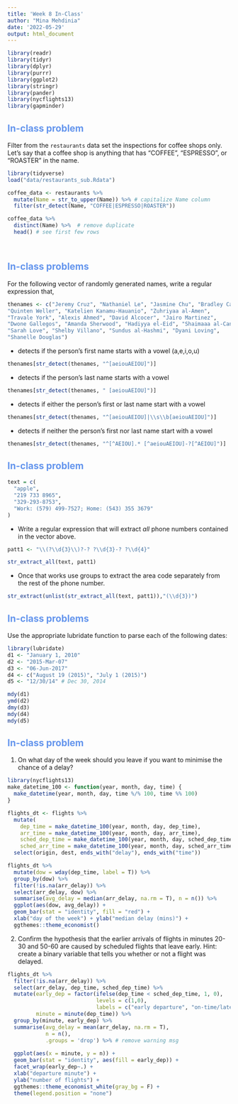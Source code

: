 ```yaml
---
title: 'Week 8 In-Class'
author: "Mina Mehdinia"
date: '2022-05-29'
output: html_document
---
```


```r

library(readr)
library(tidyr)
library(dplyr)
library(purrr)
library(ggplot2)
library(stringr)
library(pander)
library(nycflights13)
library(gapminder)
```

##  <span style="color:cornflowerblue">In-class problem</span> {.smaller .build}

Filter from the `restaurants` data set the inspections for coffee shops only. Let's say that a coffee shop is anything that has "COFFEE", "ESPRESSO", or "ROASTER" in the name. 

```r
library(tidyverse)
load("data/restaurants_sub.Rdata")

coffee_data <- restaurants %>% 
  mutate(Name = str_to_upper(Name)) %>% # capitalize Name column
  filter(str_detect(Name, "COFFEE|ESPRESSO|ROASTER")) 

coffee_data %>% 
  distinct(Name) %>%  # remove duplicate
  head() # see first few rows




```

## <span style="color:cornflowerblue">In-class problems</span> {.smaller .build}

For the following vector of randomly generated names, write a regular expression that,
```r
thenames <- c("Jeremy Cruz", "Nathaniel Le", "Jasmine Chu", "Bradley Calderon Raygoza", 
"Quinten Weller", "Katelien Kanamu-Hauanio", "Zuhriyaa al-Amen", 
"Travale York", "Alexis Ahmed", "David Alcocer", "Jairo Martinez", 
"Dwone Gallegos", "Amanda Sherwood", "Hadiyya el-Eid", "Shaimaaa al-Can", 
"Sarah Love", "Shelby Villano", "Sundus al-Hashmi", "Dyani Loving", 
"Shanelle Douglas")
```

* detects if the person's first name starts with a vowel (a,e,i,o,u)

```r
thenames[str_detect(thenames, "^[aeiouAEIOU]")] 
```

* detects if the person's last name starts with a vowel

```r
thenames[str_detect(thenames, " [aeiouAEIOU]")]
```


* detects if either the person's first or last name start with a vowel
```r
thenames[str_detect(thenames, "^[aeiouAEIOU]|\\s\\b[aeiouAEIOU]")]
```


* detects if neither the person's first nor last name start with a vowel

```r
thenames[str_detect(thenames, "^[^AEIOU].* [^aeiouAEIOU]-?[^AEIOU]")] 

```


## <span style="color:cornflowerblue">In-class problem</span> {.smaller .build}

```r
text = c(
  "apple",
  "219 733 8965",
  "329-293-8753",
  "Work: (579) 499-7527; Home: (543) 355 3679"
)
```

* Write a regular expression that will extract *all* phone numbers contained in the vector above.
```r
patt1 <- "\\(?\\d{3}\\)?-? ?\\d{3}-? ?\\d{4}"

str_extract_all(text, patt1)
```


* Once that works use groups to extract the area code separately from the rest of the phone number.
```r
str_extract(unlist(str_extract_all(text, patt1)),"(\\d{3})") 
```


## <span style="color:cornflowerblue">In-class problems</span> {.smaller .build}

Use the appropriate lubridate function to parse each of the following dates:

```r
library(lubridate)
d1 <- "January 1, 2010"
d2 <- "2015-Mar-07"
d3 <- "06-Jun-2017"
d4 <- c("August 19 (2015)", "July 1 (2015)")
d5 <- "12/30/14" # Dec 30, 2014

mdy(d1)
ymd(d2)
dmy(d3)
mdy(d4)
mdy(d5)

```



## <span style="color:cornflowerblue">In-class problem</span> {.smaller .build}

1. On what day of the week should you leave if you want to minimise the chance of a delay?
```r
library(nycflights13)
make_datetime_100 <- function(year, month, day, time) {
  make_datetime(year, month, day, time %/% 100, time %% 100)
}

flights_dt <- flights %>% 
  mutate(
    dep_time = make_datetime_100(year, month, day, dep_time),
    arr_time = make_datetime_100(year, month, day, arr_time),
    sched_dep_time = make_datetime_100(year, month, day, sched_dep_time),
    sched_arr_time = make_datetime_100(year, month, day, sched_arr_time)) %>% 
  select(origin, dest, ends_with("delay"), ends_with("time")) 

flights_dt %>%  
  mutate(dow = wday(dep_time, label = T)) %>% 
  group_by(dow) %>% 
  filter(!is.na(arr_delay)) %>% 
  select(arr_delay, dow) %>% 
  summarise(avg_delay = median(arr_delay, na.rm = T), n = n()) %>% 
  ggplot(aes(dow, avg_delay)) +
  geom_bar(stat = "identity", fill = "red") +
  xlab("day of the week") + ylab("median delay (mins)") +
  ggthemes::theme_economist()
```


2. Confirm the hypothesis that the earlier arrivals of flights in minutes 20-30 and 50-60 are caused by scheduled flights that leave early. Hint: create a binary variable that tells you whether or not a flight was delayed.

```r
flights_dt %>% 
  filter(!is.na(arr_delay)) %>% 
  select(arr_delay, dep_time, sched_dep_time) %>% 
  mutate(early_dep = factor(ifelse(dep_time < sched_dep_time, 1, 0),
                            levels = c(1,0),
                            labels = c("early departure", "on-time/late departure")),
         minute = minute(dep_time)) %>% 
  group_by(minute, early_dep) %>% 
  summarise(avg_delay = mean(arr_delay, na.rm = T),
            n = n(),
            .groups = 'drop') %>% # remove warning msg 
  
  ggplot(aes(x = minute, y = n)) +
  geom_bar(stat = "identity", aes(fill = early_dep)) +
  facet_wrap(early_dep~.) +
  xlab("departure minute") +
  ylab("number of flights") +
  ggthemes::theme_economist_white(gray_bg = F) +
  theme(legend.position = "none")
```
